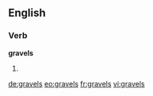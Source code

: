 ==English==

===Verb===
'''gravels'''

# {{third-person singular of|[[gravel]]}}

[[de:gravels]]
[[eo:gravels]]
[[fr:gravels]]
[[vi:gravels]]